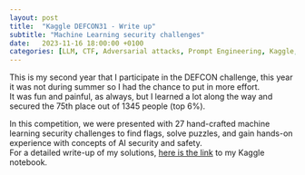 ```yaml
---
layout: post
title:  "Kaggle DEFCON31 - Write up"
subtitle: "Machine Learning security challenges"
date:   2023-11-16 18:00:00 +0100
categories: [LLM, CTF, Adversarial attacks, Prompt Engineering, Kaggle, Competitions, Data Science]
---
```


This is my second year that I participate in the DEFCON challenge, this year it was not during summer so I had the chance to put in more effort. \
It was fun and painful, as always, but I learned a lot along the way and secured the 75th place out of 1345 people (top 6%).

In this competition, we were presented with 27 hand-crafted machine learning security challenges to find flags, solve puzzles, and gain hands-on experience with concepts of AI security and safety.\
For a detailed write-up of my solutions, [here is the link](https://www.kaggle.com/code/jacoporepossi/defcon31-ctf-top-6-22-flags-solutions) to my Kaggle notebook.